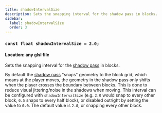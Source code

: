 ```yaml
---
title: shadowIntervalSize
description: Sets the snapping interval for the shadow pass in blocks.
sidebar:
  label: shadowIntervalSize
  order: 3
---
```


### `const float shadowIntervalSize = 2.0;`

#### Location: any glsl file

Sets the snapping interval for the [shadow pass](/current/reference/programs/shadow) in blocks.

By default the [shadow pass](/current/reference/programs/shadow) "snaps" geometry to the block grid, which means at the player moves, the geometry in the shadow pass only shifts when the player crosses the boundary between blocks. This is done to reduce visual jittering/noise in the shadows when moving. This interval can be configured with `shadowIntervalSize` (e.g. `2.0` would snap to every other block, `0.5` snaps to every half block), or disabled outright by setting the value to `0.0`. The default value is `2.0`, or snapping every other block.